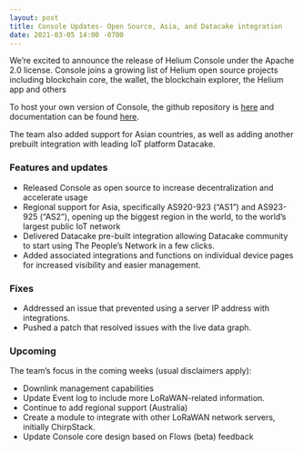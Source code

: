 ```yaml
---
layout: post
title: Console Updates- Open Source, Asia, and Datacake integration
date: 2021-03-05 14:00 -0700
---
```


We’re excited to announce the release of Helium Console under the Apache 2.0 license. Console joins
a growing list of Helium open source projects including blockchain core, the wallet, the blockchain
explorer, the Helium app and others

To host your own version of Console, the github repository is
[here](https://github.com/helium/console) and documentation can be found
[here](https://docs.helium.com/use-the-network/run-a-network-server).

The team also added support for Asian countries, as well as adding another prebuilt integration with
leading IoT platform Datacake.

### Features and updates

- Released Console as open source to increase decentralization and accelerate usage
- Regional support for Asia, specifically AS920-923 (“AS1”) and AS923-925 (“AS2”), opening up the
  biggest region in the world, to the world’s largest public IoT network
- Delivered Datacake pre-built integration allowing Datacake community to start using The People’s
  Network in a few clicks.
- Added associated integrations and functions on individual device pages for increased visibility
  and easier management.

### Fixes

- Addressed an issue that prevented using a server IP address with integrations.
- Pushed a patch that resolved issues with the live data graph.

### Upcoming

The team’s focus in the coming weeks (usual disclaimers apply):

- Downlink management capabilities
- Update Event log to include more LoRaWAN-related information.
- Continue to add regional support (Australia)
- Create a module to integrate with other LoRaWAN network servers, initially ChirpStack.
- Update Console core design based on Flows (beta) feedback
